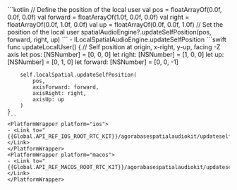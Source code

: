 <PlatformWrapper platform="android">
    ```kotlin
    // Define the position of the local user
    val pos = floatArrayOf(0.0f, 0.0f, 0.0f)
    val forward = floatArrayOf(1.0f, 0.0f, 0.0f)
    val right = floatArrayOf(0.0f, 1.0f, 0.0f)
    val up = floatArrayOf(0.0f, 0.0f, 1.0f)
    // Set the position of the local user
    spatialAudioEngine?.updateSelfPosition(pos, forward, right, up)
    ```
    - <Link to="{{global.API_REF_ANDROID_ROOT}}/class_ibasespatialaudioengine.html#api_ibasespatialaudioengine_updateselfposition">ILocalSpatialAudioEngine.updateSelfPosition</Link>
</PlatformWrapper>
<PlatformWrapper platform={["ios","macos"]}>
    ```swift
    func updateLocalUser() {
        // Self position at origin, x-right, y-up, facing -Z axis
        let pos: [NSNumber]     = [0, 0, 0]
        let right: [NSNumber]   = [1, 0, 0]
        let up: [NSNumber]      = [0, 1, 0]
        let forward: [NSNumber] = [0, 0, -1]

        self.localSpatial.updateSelfPosition(
            pos,
            axisForward: forward,
            axisRight: right,
            axisUp: up
        )
    }
    ```
    <PlatformWrapper platform="ios">
    - <Link to="{{Global.API_REF_IOS_ROOT_RTC_KIT}}/agorabasespatialaudiokit/updateselfposition(_:axisforward:axisright:axisup:)">updateSelfPosition(_:axisForward:axisRight:axisUp:)</Link>
    </PlatformWrapper>
    <PlatformWrapper platform="macos">
    - <Link to="{{Global.API_REF_MACOS_ROOT_RTC_KIT}}/agorabasespatialaudiokit/updateselfposition(_:axisforward:axisright:axisup:)">updateSelfPosition(_:axisForward:axisRight:axisUp:)</Link>
    </PlatformWrapper>

</PlatformWrapper>